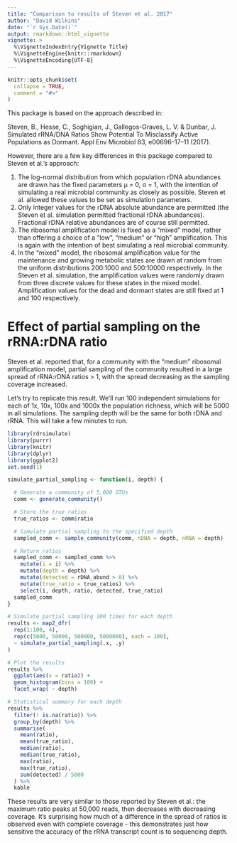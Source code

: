 ```yaml
---
title: "Comparison to results of Steven et al. 2017"
author: "David Wilkins"
date: "`r Sys.Date()`"
output: rmarkdown::html_vignette
vignette: >
  %\VignetteIndexEntry{Vignette Title}
  %\VignetteEngine{knitr::rmarkdown}
  %\VignetteEncoding{UTF-8}
---
```


```r
knitr::opts_chunk$set(
  collapse = TRUE,
  comment = "#>"
)
```

This package is based on the approach described in:

Steven, B., Hesse, C., Soghigian, J., Gallegos-Graves, L. V. & Dunbar, J. Simulated rRNA/DNA Ratios Show Potential To Misclassify Active Populations as Dormant. Appl Env Microbiol 83, e00696–17–11 (2017).

However, there are a few key differences in this package compared to Steven et al.'s approach:

1. The log-normal distribution from which population rDNA abundances are drawn has the fixed parameters μ = 0, σ = 1, with the intention of simulating a real microbial community as closely as possible. Steven et al. allowed these values to be set as simulation parameters.
2. Only integer values for the rDNA absolute abundance are permitted (the Steven et al. simulation permitted fractional rDNA abundances). Fractional rDNA relative abundances are of course still permitted.
3. The ribosomal amplification model is fixed as a "mixed" model, rather than offering a choice of a "low", "medium" or "high" amplification. This is again with the intention of best simulating a real microbial community.
4. In the "mixed" model, the ribosomal amplification value for the maintenance and growing metabolic states are drawn at random from the uniform distributions 200:1000 and 500:10000 respectively. In the Steven et al. simulation, the amplification values were randomly drawn from three discrete values for these states in the mixed model. Amplification values for the dead and dormant states are still fixed at 1 and 100 respectively.

# Effect of partial sampling on the rRNA:rDNA ratio

Steven et al. reported that, for a community with the "medium" ribosomal amplification model, partial sampling of the community resulted in a large spread of rRNA:rDNA ratios > 1, with the spread decreasing as the sampling coverage increased.

Let's try to replicate this result. We'll run 100 independent simulations for each of 1x, 10x, 100x and 1000x the population richness, which will be 5000 in all simulations. The sampling depth will be the same for both rDNA and rRNA. This will take a few minutes to run.

```r
library(rdrsimulate)
library(purrr)
library(knitr)
library(dplyr)
library(ggplot2)
set.seed(1)

simulate_partial_sampling <- function(i, depth) {

  # Generate a community of 5,000 OTUs
  comm <- generate_community()

  # Store the true ratios
  true_ratios <- comm$ratio

  # Simulate partial sampling to the specified depth
  sampled_comm <- sample_community(comm, nDNA = depth, nRNA = depth)

  # Return ratios
  sampled_comm <- sampled_comm %>%
    mutate(i = i) %>%
    mutate(depth = depth) %>%
    mutate(detected = rDNA_abund > 0) %>%
    mutate(true_ratio = true_ratios) %>%
    select(i, depth, ratio, detected, true_ratio)
  sampled_comm
}

# Simulate partial sampling 100 times for each depth
results <- map2_dfr(
  rep(1:100, 4),
  rep(c(5000, 50000, 500000, 5000000), each = 100),
  ~ simulate_partial_sampling(.x, .y)
)

# Plot the results
results %>%
  ggplot(aes(x = ratio)) +
  geom_histogram(bins = 100) +
  facet_wrap( ~ depth)

# Statistical summary for each depth
results %>%
  filter(! is.na(ratio)) %>%
  group_by(depth) %>%
  summarise(
    mean(ratio),
    mean(true_ratio),
    median(ratio),
    median(true_ratio),
    max(ratio),
    max(true_ratio),
    sum(detected) / 5000
  ) %>%
  kable
```

These results are very similar to those reported by Steven et al.: the maximum ratio peaks at 50,000 reads, then decreases with decreasing coverage. It's surprising how much of a difference in the spread of ratios is observed even with complete coverage - this demonstrates just how sensitive the accuracy of the rRNA transcript count is to sequencing depth.
